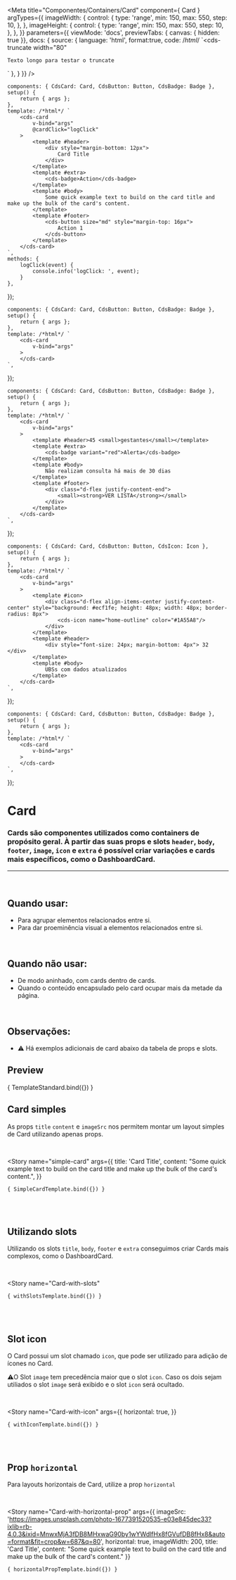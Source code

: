 

<Meta
	title="Componentes/Containers/Card"
	component={ Card }
	argTypes={{
		imageWidth: {
			control: {
				type: 'range',
				min: 150,
				max: 550,
				step: 10,
			},
		},
		imageHeight: {
			control: {
				type: 'range',
				min: 150,
				max: 550,
				step: 10,
			},
		},
	}}
	parameters={{
		viewMode: 'docs',
		previewTabs: { canvas: { hidden: true }},
		docs: {
			source: {
				language: 'html',
				format:true,
				code: /*html*/ 
`<cds-truncate
	width="80"
>
	Texto longo para testar o truncate
</cds-truncate>`
			},
		}
	}}
/>

	components: { CdsCard: Card, CdsButton: Button, CdsBadge: Badge },
	setup() {
		return { args };
	},
	template: /*html*/ `
		<cds-card
			v-bind="args"
			@cardClick="logClick"
		>
			<template #header>
				<div style="margin-bottom: 12px">
					Card Title
				</div>
			</template>
			<template #extra>
				<cds-badge>Action</cds-badge>
			</template>
			<template #body>
				Some quick example text to build on the card title and make up the bulk of the card's content.
			</template>
			<template #footer>
				<cds-button size="md" style="margin-top: 16px">
					Action 1
				</cds-button>
			</template>
		</cds-card>
	`,
	methods: {
		logClick(event) {
			console.info('logClick: ', event);
		}
	},
});

	components: { CdsCard: Card, CdsButton: Button, CdsBadge: Badge },
	setup() {
		return { args };
	},
	template: /*html*/ `
		<cds-card
			v-bind="args"
		>
		</cds-card>
	`,
});

	components: { CdsCard: Card, CdsButton: Button, CdsBadge: Badge },
	setup() {
		return { args };
	},
	template: /*html*/ `
		<cds-card
			v-bind="args"
		>
			<template #header>45 <small>gestantes</small></template>
			<template #extra>
				<cds-badge variant="red">Alerta</cds-badge>
			</template>
			<template #body>
				Não realizam consulta há mais de 30 dias
			</template>
			<template #footer>
				<div class="d-flex justify-content-end">
					<small><strong>VER LISTA</strong></small>
				</div>
			</template>
		</cds-card>
	`,
});

	components: { CdsCard: Card, CdsButton: Button, CdsIcon: Icon },
	setup() {
		return { args };
	},
	template: /*html*/ `
		<cds-card
			v-bind="args"
		>
			<template #icon>
				<div class="d-flex align-items-center justify-content-center" style="background: #ecf1fe; height: 48px; width: 48px; border-radius: 8px">
					<cds-icon name="home-outline" color="#1A55A8"/>
				</div>
			</template>
			<template #header>
				<div style="font-size: 24px; margin-bottom: 4px"> 32 </div>
			</template>
			<template #body>
				UBSs com dados atualizados
			</template>
		</cds-card>
	`,
});

	components: { CdsCard: Card, CdsButton: Button, CdsBadge: Badge },
	setup() {
		return { args };
	},
	template: /*html*/ `
		<cds-card
			v-bind="args"
		>
		</cds-card>
	`,
});

# Card

### Cards são componentes utilizados como containers de propósito geral. À partir das suas props e slots `header`, `body`, `footer`, `image`, `icon` e `extra` é possível criar variações e cards mais específicos, como o DashboardCard.

---
<br />

## Quando usar:
- Para agrupar elementos relacionados entre si.
- Para dar proeminência visual a elementos relacionados entre si. 

<br />

## Quando não usar:
- De modo aninhado, com cards dentro de cards.
- Quando o conteúdo encapsulado pelo card ocupar mais da metade da página.

<br />

## Observações:
- ⚠️ Há exemplos adicionais de card abaixo da tabela de props e slots.

## Preview

<Canvas>
	<Story
		name="Card-standard"
		args={{
			imageWidth: 300,
			imageHeight: 180,
			clickable: false,
			horizontal: false,
			imageSrc: 'https://images.unsplash.com/photo-1677391520535-e03e845dec33?ixlib=rb-4.0.3&ixid=MnwxMjA3fDB8MHxwaG90by1wYWdlfHx8fGVufDB8fHx8&auto=format&fit=crop&w=687&q=80',
		}}
	>
		{ TemplateStandard.bind({}) }
	</Story>
</Canvas>

<ArgsTable story="Card-standard" />

## __Card simples__
As props `title` `content` e `imageSrc` nos permitem montar um layout simples de Card utilizando apenas props. 

<br />

<Story
	name="simple-card"
	args={{
		title: 'Card Title',
		content: "Some quick example text to build on the card title and make up the bulk of the card's content.",
	}}
>
	{ SimpleCardTemplate.bind({}) }
</Story>

<br />
<br />

## __Utilizando slots__
Utilizando os slots `title`, `body`, `footer` e `extra` conseguimos criar Cards mais complexos, como o DashboardCard.  

<br />

<Story
	name="Card-with-slots"
>
	{ withSlotsTemplate.bind({}) }
</Story>

<br />
<br />

## __Slot icon__
O Card possui um slot chamado `icon`, que pode ser utilizado para adição de ícones no Card.  

⚠️O Slot `image` tem precedência maior que o slot `icon`. Caso os dois sejam utiliados o slot `image` será exibido
e o slot `icon` será ocultado.  

<br />

<Story
	name="Card-with-icon"
	args={{
		horizontal: true,
	}}
>
	{ withIconTemplate.bind({}) }
</Story>

<br />
<br />

## __Prop `horizontal`__
Para layouts horizontais de Card, utilize a prop `horizontal`

<br />

<Story
	name="Card-with-horizontal-prop"
	args={{
		imageSrc: 'https://images.unsplash.com/photo-1677391520535-e03e845dec33?ixlib=rb-4.0.3&ixid=MnwxMjA3fDB8MHxwaG90by1wYWdlfHx8fGVufDB8fHx8&auto=format&fit=crop&w=687&q=80',
		horizontal: true,
		imageWidth: 200,
		title: 'Card Title',
		content: "Some quick example text to build on the card title and make up the bulk of the card's content."
	}}
>
	{ horizontalPropTemplate.bind({}) }
</Story>